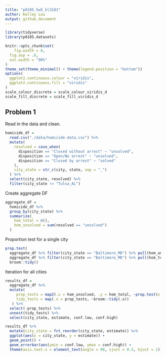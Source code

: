 ```yaml
---
title: "p8105_hw5_kl3181"
author: Kelley Lou
output: github_document
---
```


```r
library(tidyverse)
library(p8105.datasets)

knitr::opts_chunk$set(
	fig.width = 6, 
  fig.asp = .6,
  out.width = "90%"
)
theme_set(theme_minimal() + theme(legend.position = "bottom"))
options(
  ggplot2.continuous.colour = "viridis",
  ggplot2.continuous.fill = "viridis"
)
scale_colour_discrete = scale_colour_viridis_d
scale_fill_discrete = scale_fill_viridis_d
```

## Problem 1

Read in the data and clean.
```r
homicide_df = 
  read.csv("./data/homicide-data.csv") %>% 
  mutate(
    resolved = case_when(
      disposition == "Closed without arrest" ~ "unsolved",
      disposition == "Open/No arrest" ~ "unsolved",
      disposition == "Closed by arrest" ~ "solved"
    ),
    city_state = str_c(city, state, sep = "_")
  ) %>% 
  select(city_state, resolved) %>% 
  filter(city_state != "Tulsa_AL")
```

Create aggregate DF
```r
aggregate_df = 
  homicide_df %>% 
  group_by(city_state) %>% 
  summarize(
    hom_total = n(),
    hom_unsolved = sum(resolved == "unsolved")
  )
```

Proportion test for a single city 
```r
prop.test(
  aggregate_df %>% filter(city_state == "Baltimore_MD") %>% pull(hom_unsolved),
  aggregate_df %>% filter(city_state == "Baltimore_MD") %>% pull(hom_total)) %>% 
  broom::tidy()
```

Iteration for all cities
```r
results_df = 
  aggregate_df %>% 
  mutate(
     prop_tests = map2(.x = hom_unsolved, .y = hom_total, ~prop.test(x = .x, n = .y)),
     tidy_tests = map(.x = prop_tests, ~broom::tidy(.x))
   ) %>% 
  select(-prop_tests) %>% 
  unnest(tidy_tests) %>% 
  select(city_state, estimate, conf.low, conf.high)
```

```r
results_df %>% 
  mutate(city_state = fct_reorder(city_state, estimate)) %>% 
  ggplot(aes(x = city_state, y = estimate)) +
  geom_point() +
  geom_errorbar(aes(ymin = conf.low, ymax = conf.high)) +
  theme(axis.text.x = element_text(angle = 90, vjust = 0.5, hjust = 1))
```

